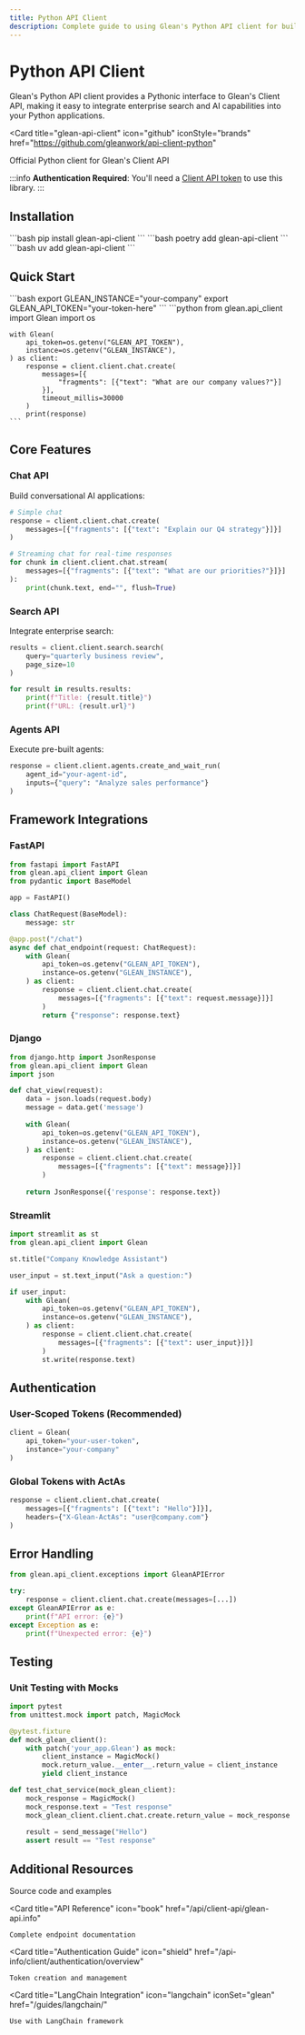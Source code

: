 ```yaml
---
title: Python API Client
description: Complete guide to using Glean's Python API client for building search and chat applications
---
```



# Python API Client

Glean's Python API client provides a Pythonic interface to Glean's Client API, making it easy to integrate enterprise search and AI capabilities into your Python applications.

<Card
  title="glean-api-client"
  icon="github"
  iconStyle="brands"
  href="https://github.com/gleanwork/api-client-python"
>
  Official Python client for Glean's Client API
</Card>

:::info
**Authentication Required**: You'll need a [Client API token](/api-info/client/authentication/overview) to use this library.
:::

## Installation

<Tabs>
  <TabItem value="pip" label="pip">
    ```bash
    pip install glean-api-client
    ```
  </TabItem>
  <TabItem value="poetry" label="poetry">
    ```bash
    poetry add glean-api-client
    ```
  </TabItem>
  <TabItem value="uv" label="uv">
    ```bash
    uv add glean-api-client
    ```
  </TabItem>
</Tabs>

## Quick Start

<Steps>
  <Step title="Set up environment variables">
    ```bash
    export GLEAN_INSTANCE="your-company"
    export GLEAN_API_TOKEN="your-token-here"
    ```
  </Step>
  
  <Step title="Basic usage">
    ```python
    from glean.api_client import Glean
    import os

    with Glean(
        api_token=os.getenv("GLEAN_API_TOKEN"),
        instance=os.getenv("GLEAN_INSTANCE"),
    ) as client:
        response = client.client.chat.create(
            messages=[{
                "fragments": [{"text": "What are our company values?"}]
            }],
            timeout_millis=30000
        )
        print(response)
    ```
  </Step>
</Steps>

## Core Features

### Chat API

Build conversational AI applications:

```python
# Simple chat
response = client.client.chat.create(
    messages=[{"fragments": [{"text": "Explain our Q4 strategy"}]}]
)

# Streaming chat for real-time responses
for chunk in client.client.chat.stream(
    messages=[{"fragments": [{"text": "What are our priorities?"}]}]
):
    print(chunk.text, end="", flush=True)
```

### Search API

Integrate enterprise search:

```python
results = client.client.search.search(
    query="quarterly business review",
    page_size=10
)

for result in results.results:
    print(f"Title: {result.title}")
    print(f"URL: {result.url}")
```

### Agents API

Execute pre-built agents:

```python
response = client.client.agents.create_and_wait_run(
    agent_id="your-agent-id",
    inputs={"query": "Analyze sales performance"}
)
```

## Framework Integrations

### FastAPI

```python
from fastapi import FastAPI
from glean.api_client import Glean
from pydantic import BaseModel

app = FastAPI()

class ChatRequest(BaseModel):
    message: str

@app.post("/chat")
async def chat_endpoint(request: ChatRequest):
    with Glean(
        api_token=os.getenv("GLEAN_API_TOKEN"),
        instance=os.getenv("GLEAN_INSTANCE"),
    ) as client:
        response = client.client.chat.create(
            messages=[{"fragments": [{"text": request.message}]}]
        )
        return {"response": response.text}
```

### Django

```python
from django.http import JsonResponse
from glean.api_client import Glean
import json

def chat_view(request):
    data = json.loads(request.body)
    message = data.get('message')
    
    with Glean(
        api_token=os.getenv("GLEAN_API_TOKEN"),
        instance=os.getenv("GLEAN_INSTANCE"),
    ) as client:
        response = client.client.chat.create(
            messages=[{"fragments": [{"text": message}]}]
        )
        
    return JsonResponse({'response': response.text})
```

### Streamlit

```python
import streamlit as st
from glean.api_client import Glean

st.title("Company Knowledge Assistant")

user_input = st.text_input("Ask a question:")

if user_input:
    with Glean(
        api_token=os.getenv("GLEAN_API_TOKEN"),
        instance=os.getenv("GLEAN_INSTANCE"),
    ) as client:
        response = client.client.chat.create(
            messages=[{"fragments": [{"text": user_input}]}]
        )
        st.write(response.text)
```

## Authentication

### User-Scoped Tokens (Recommended)

```python
client = Glean(
    api_token="your-user-token",
    instance="your-company"
)
```

### Global Tokens with ActAs

```python
response = client.client.chat.create(
    messages=[{"fragments": [{"text": "Hello"}]}],
    headers={"X-Glean-ActAs": "user@company.com"}
)
```

## Error Handling

```python
from glean.api_client.exceptions import GleanAPIError

try:
    response = client.client.chat.create(messages=[...])
except GleanAPIError as e:
    print(f"API error: {e}")
except Exception as e:
    print(f"Unexpected error: {e}")
```

## Testing

### Unit Testing with Mocks

```python
import pytest
from unittest.mock import patch, MagicMock

@pytest.fixture
def mock_glean_client():
    with patch('your_app.Glean') as mock:
        client_instance = MagicMock()
        mock.return_value.__enter__.return_value = client_instance
        yield client_instance

def test_chat_service(mock_glean_client):
    mock_response = MagicMock()
    mock_response.text = "Test response"
    mock_glean_client.client.chat.create.return_value = mock_response
    
    result = send_message("Hello")
    assert result == "Test response"
```

## Additional Resources

<CardGroup cols={2}>
  <Card 
    title="GitHub Repository"
    icon="github"
    iconStyle="brands"
    href="https://github.com/gleanwork/api-client-python"
  >
    Source code and examples
  </Card>
  
  <Card 
    title="API Reference"
    icon="book"
    href="/api/client-api/glean-api.info"
  >
    Complete endpoint documentation
  </Card>
  
  <Card 
    title="Authentication Guide"
    icon="shield"
    href="/api-info/client/authentication/overview"
  >
    Token creation and management
  </Card>
  
  <Card 
    title="LangChain Integration"
    icon="langchain"
    iconSet="glean"
    href="/guides/langchain/"
  >
    Use with LangChain framework
  </Card>
</CardGroup> 